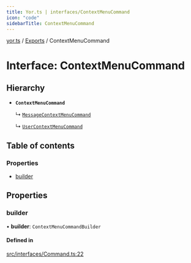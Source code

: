 ```yaml
---
title: Yor.ts | interfaces/ContextMenuCommand
icon: "code"
sidebarTitle: ContextMenuCommand
---
```

[yor.ts](../README) / [Exports](../modules) / ContextMenuCommand

# Interface: ContextMenuCommand

## Hierarchy

- **`ContextMenuCommand`**

  ↳ [`MessageContextMenuCommand`](MessageContextMenuCommand)

  ↳ [`UserContextMenuCommand`](UserContextMenuCommand)

## Table of contents

### Properties

- [builder](ContextMenuCommand#builder)

## Properties

### builder

• **builder**: `ContextMenuCommandBuilder`

#### Defined in

[src/interfaces/Command.ts:22](https://github.com/OreOreki/yor.ts/blob/e005218/src/interfaces/Command.ts#L22)
